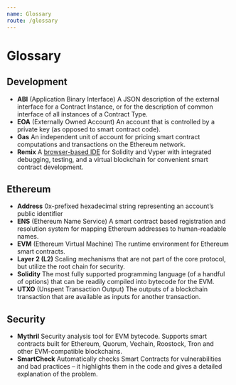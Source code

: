 ```yaml
---
name: Glossary
route: /glossary
---
```


# Glossary

## Development

- **ABI** (Application Binary Interface) A JSON description of the external interface for a Contract Instance, or for the description of common interface of all instances of a Contract Type.
- **EOA** (Externally Owned Account) An account that is controlled by a private key (as opposed to smart contract code).
- **Gas** An independent unit of account for pricing smart contract computations and transactions on the Ethereum network.
- **Remix** A [browser-based IDE](https://remix.ethereum.org) for Solidity and Vyper with integrated debugging, testing, and a virtual blockchain for convenient smart contract development.

## Ethereum

- **Address** 0x-prefixed hexadecimal string representing an account’s public identifier
- **ENS** (Ethereum Name Service) A smart contract based registration and resolution system for mapping Ethereum addresses to human-readable names.
- **EVM** (Ethereum Virtual Machine) The runtime environment for Ethereum smart contracts.
- **Layer 2 (L2)** Scaling mechanisms that are not part of the core protocol, but utilize the root chain for security.
- **Solidity** The most fully supported programming language (of a handful of options) that can be readily compiled into bytecode for the EVM.
- **UTXO** (Unspent Transaction Output) The outputs of a blockchain transaction that are available as inputs for another transaction.

## Security

- **Mythril** Security analysis tool for EVM bytecode. Supports smart contracts built for Ethereum, Quorum, Vechain, Roostock, Tron and other EVM-compatible blockchains.
- **SmartCheck** Automatically checks Smart Contracts for vulnerabilities and bad practices – it highlights them in the code and gives a detailed explanation of the problem.
